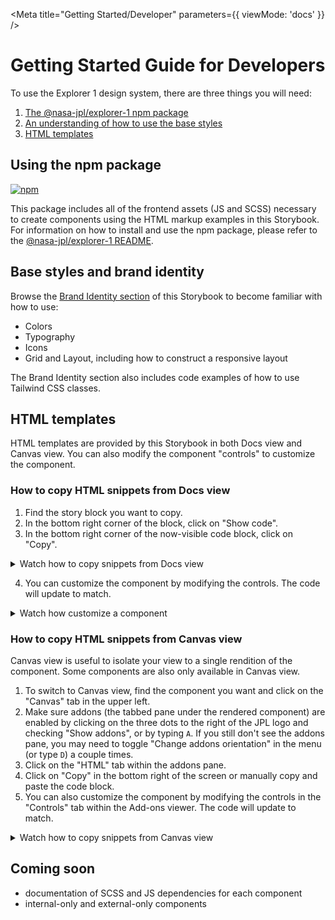 
<Meta title="Getting Started/Developer" parameters={{ viewMode: 'docs' }} />

# Getting Started Guide for Developers

To use the Explorer 1 design system, there are three things you will need:

1. [The @nasa-jpl/explorer-1 npm package](#using-the-npm-package)
2. [An understanding of how to use the base styles](#base-styles-and-brand-identity)
3. [HTML templates](#html-templates)

## Using the npm package

[![npm](https://img.shields.io/npm/v/@nasa-jpl/explorer-1)](https://npmjs.com/package/@nasa-jpl/explorer-1)

This package includes all of the frontend assets (JS and SCSS) necessary to create components using the HTML markup examples in this Storybook. For information on how to install and use the npm package, please refer to the [@nasa-jpl/explorer-1 README](https://github.com/@nasa-jpl/explorer-1).

## Base styles and brand identity

Browse the [Brand Identity section](?path=/docs/brand-identity-colors--page) of this Storybook to become familiar with how to use:

- Colors
- Typography
- Icons
- Grid and Layout, including how to construct a responsive layout

The Brand Identity section also includes code examples of how to use Tailwind CSS classes.

## HTML templates

HTML templates are provided by this Storybook in both Docs view and Canvas view. You can also modify the component "controls" to customize the component.

### How to copy HTML snippets from Docs view

1. Find the story block you want to copy.
2. In the bottom right corner of the block, click on "Show code".
3. In the bottom right corner of the now-visible code block, click on "Copy".

<details>
  <summary> Watch how to copy snippets from Docs view</summary>

![how to copy snippets from Docs view](./gif/storybook-html-simple.gif)

</details>

4. You can customize the component by modifying the controls. The code will update to match.

<details>
  <summary> Watch how customize a component</summary>

![how to customize a component](./gif/storybook-html-customized.gif)

</details>

### How to copy HTML snippets from Canvas view

Canvas view is useful to isolate your view to a single rendition of the component. Some components are also only available in Canvas view.

1. To switch to Canvas view, find the component you want and click on the "Canvas" tab in the upper left.
2. Make sure addons (the tabbed pane under the rendered component) are enabled by clicking on the three dots to the right of the JPL logo and checking "Show addons", or by typing `A`. If you still don't see the addons pane, you may need to toggle "Change addons orientation" in the menu (or type `D`) a couple times.
3. Click on the "HTML" tab within the addons pane.
4. Click on "Copy" in the bottom right of the screen or manually copy and paste the code block.
5. You can also customize the component by modifying the controls in the "Controls" tab within the Add-ons viewer. The code will update to match.

<details>
  <summary> Watch how to copy snippets from Canvas view</summary>

![how to copy snippets from Canvas view](./gif/storybook-canvas.gif)

</details>

## Coming soon

- documentation of SCSS and JS dependencies for each component
- internal-only and external-only components

